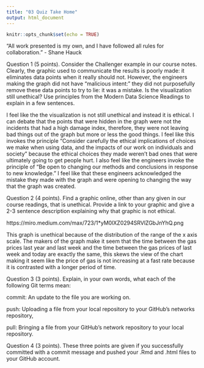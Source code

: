 ```yaml
---
title: "03 Quiz Take Home"
output: html_document
---
```


```r
knitr::opts_chunk$set(echo = TRUE)
```

“All work presented is my own, and I have followed all rules for collaboration.”
- Shane Hauck

Question 1 (5 points). Consider the Challenger example in our course notes. Clearly, the graphic used to communicate the results is poorly made: it eliminates data points when it really should not. However, the engineers making the graph did not have “malicious intent:” they did not purposefully remove these data points to try to lie: it was a mistake. Is the visualization still unethical? Use principles from the Modern Data Science Readings to explain in a few sentences.

I feel like the the visualization is not still unethical and instead it is ethical. I can debate that the points that were hidden in the graph were not the incidents that had a high damage index, therefore, they were not leaving bad things out of the graph but more or less the good things. I feel like this invokes the principle "Consider carefully the ethical implications of choices we make when using data, and the impacts of our work on individuals and society" because the ethical choices they made weren't bad ones that were ultimately going to get people hurt. I also feel like the engineers invoke the principle of "Be open to changing our methods and conclusions in response to new knowledge." I feel like that these engineers acknowledged the mistake they made with the graph and were opening to changing the way that the graph was created.


Question 2 (4 points). Find a graphic online, other than any given in our course readings, that is unethical. Provide a link to your graphic and give a 2-3 sentence description explaining why that graphic is not ethical.

https://miro.medium.com/max/723/1*yM0lXZ0294SRVlZGbJnYhQ.png

This graph is unethical because of the distribution of the range of the x axis scale. The makers of the graph make it seem that the time between the gas prices last year and last week and the time between the gas prices of last week and today are exactly the same, this skews the view of the chart making it seem like the price of gas is not increasing at a fast rate because it is contrasted with a longer period of time.


Question 3 (3 points). Explain, in your own words, what each of the following Git terms mean:

commit: An update to the file you are working on.

push: Uploading a file from your local repository to your GitHub's networks repository,

pull: Bringing a file from your GitHub's network repository to your local repository.

Question 4 (3 points). These three points are given if you successfully committed with a commit message and pushed your .Rmd and .html files to your GitHub account.